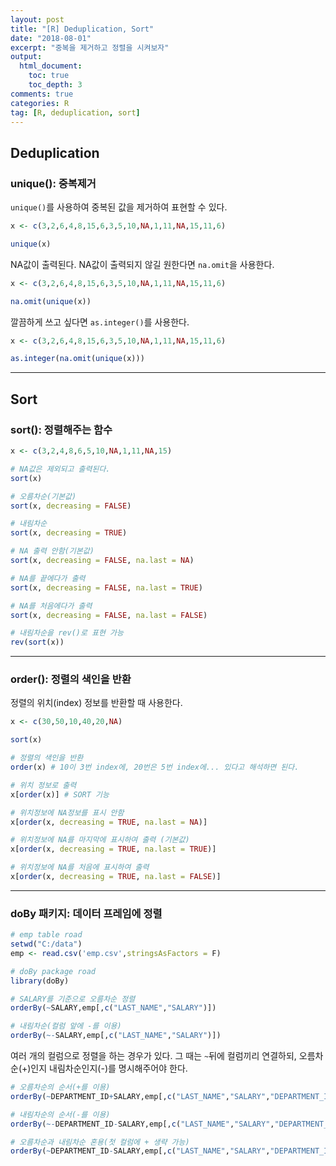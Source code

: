 ```yaml
---
layout: post
title: "[R] Deduplication, Sort"
date: "2018-08-01"
excerpt: "중복을 제거하고 정렬을 시켜보자"
output: 
  html_document:
    toc: true
    toc_depth: 3
comments: true
categories: R
tag: [R, deduplication, sort]
---
```


## Deduplication

### unique(): 중복제거

`unique()`를 사용하여 중복된 값을 제거하여 표현할 수 있다.

```r
x <- c(3,2,6,4,8,15,6,3,5,10,NA,1,11,NA,15,11,6)

unique(x)
```

NA값이 출력된다. NA값이 출력되지 않길 원한다면 `na.omit`을 사용한다.

```r
x <- c(3,2,6,4,8,15,6,3,5,10,NA,1,11,NA,15,11,6)

na.omit(unique(x))
```

깔끔하게 쓰고 싶다면 `as.integer()`를 사용한다.

```r
x <- c(3,2,6,4,8,15,6,3,5,10,NA,1,11,NA,15,11,6)

as.integer(na.omit(unique(x)))
```

***

## Sort

### sort(): 정렬해주는 함수

```r
x <- c(3,2,4,8,6,5,10,NA,1,11,NA,15)

# NA값은 제외되고 출력된다.
sort(x)

# 오름차순(기본값)
sort(x, decreasing = FALSE)

# 내림차순
sort(x, decreasing = TRUE)

# NA 출력 안함(기본값)
sort(x, decreasing = FALSE, na.last = NA)

# NA를 끝에다가 출력
sort(x, decreasing = FALSE, na.last = TRUE)

# NA를 처음에다가 출력
sort(x, decreasing = FALSE, na.last = FALSE)

# 내림차순을 rev()로 표현 가능
rev(sort(x))
```


***
  
### order(): 정렬의 색인을 반환
  
정렬의 위치(index) 정보를 반환할 때 사용한다.

```r
x <- c(30,50,10,40,20,NA)

sort(x)

# 정렬의 색인을 반환
order(x) # 10이 3번 index에, 20번은 5번 index에... 있다고 해석하면 된다.

# 위치 정보로 출력
x[order(x)] # SORT 기능

# 위치정보에 NA정보를 표시 안함 
x[order(x, decreasing = TRUE, na.last = NA)]

# 위치정보에 NA를 마지막에 표시하여 출력 (기본값)
x[order(x, decreasing = TRUE, na.last = TRUE)]

# 위치정보에 NA를 처음에 표시하여 출력
x[order(x, decreasing = TRUE, na.last = FALSE)]
```

***
  
### doBy 패키지: 데이터 프레임에 정렬

```r
# emp table road
setwd("C:/data")
emp <- read.csv('emp.csv',stringsAsFactors = F)

# doBy package road
library(doBy)

# SALARY를 기준으로 오름차순 정렬
orderBy(~SALARY,emp[,c("LAST_NAME","SALARY")])

# 내림차순(컬럼 앞에 -를 이용)
orderBy(~-SALARY,emp[,c("LAST_NAME","SALARY")])
```

여러 개의 컬럼으로 정렬을 하는 경우가 있다. 그 때는 `~`뒤에 컬럼끼리 연결하되, 오름차순(+)인지 내림차순인지(-)를 명시해주어야 한다.

```r
# 오름차순의 순서(+를 이용)
orderBy(~DEPARTMENT_ID+SALARY,emp[,c("LAST_NAME","SALARY","DEPARTMENT_ID")])

# 내림차순의 순서(-를 이용)
orderBy(~-DEPARTMENT_ID-SALARY,emp[,c("LAST_NAME","SALARY","DEPARTMENT_ID")])

# 오름차순과 내림차순 혼용(첫 컬럼에 + 생략 가능)
orderBy(~DEPARTMENT_ID-SALARY,emp[,c("LAST_NAME","SALARY","DEPARTMENT_ID")])
```

